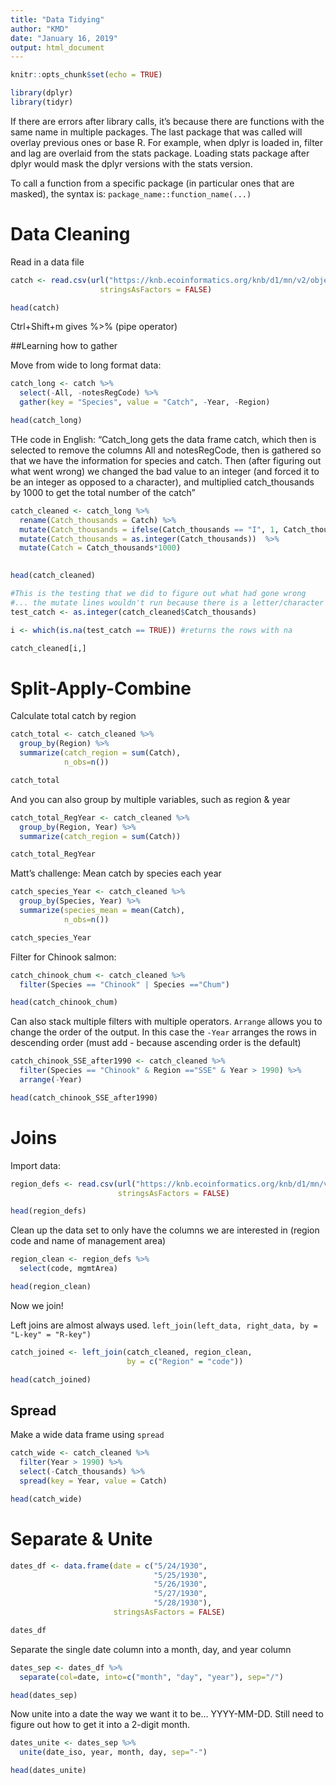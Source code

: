 ```yaml
---
title: "Data Tidying"
author: "KMD"
date: "January 16, 2019"
output: html_document
---
```


```r
knitr::opts_chunk$set(echo = TRUE)
```

```r
library(dplyr)
library(tidyr)
```
If there are errors after library calls, it's because there are functions with the same name in multiple packages.  The last package that was called will overlay previous ones or base R.  For example, when dplyr is loaded in, filter and lag are overlaid from the stats package.  Loading stats package after dplyr would mask the dplyr versions with the stats version.

To call a function from a specific package (in particular ones that are masked), the syntax is: `package_name::function_name(...)`

# Data Cleaning

Read in a data file

```r
catch <- read.csv(url("https://knb.ecoinformatics.org/knb/d1/mn/v2/object/df35b.302.1", method = "libcurl"),
                    stringsAsFactors = FALSE)

head(catch)
```

Ctrl+Shift+m gives %>% (pipe operator)


##Learning how to gather

Move from wide to long format data:

```r

catch_long <- catch %>% 
  select(-All, -notesRegCode) %>% 
  gather(key = "Species", value = "Catch", -Year, -Region)

head(catch_long)


```

THe code in English: "Catch_long gets the data frame catch, which then is selected to remove the columns All and notesRegCode, then is gathered so that we have the information for species and catch.  Then (after figuring out what went wrong) we changed  the bad value to an integer (and forced it to be an integer as opposed to a character), and multiplied catch_thousands by 1000 to get the total number of the catch"



```r
catch_cleaned <- catch_long %>% 
  rename(Catch_thousands = Catch) %>% 
  mutate(Catch_thousands = ifelse(Catch_thousands == "I", 1, Catch_thousands)) %>% 
  mutate(Catch_thousands = as.integer(Catch_thousands))  %>% 
  mutate(Catch = Catch_thousands*1000)
  

head(catch_cleaned)
```

```r
#This is the testing that we did to figure out what had gone wrong
#... the mutate lines wouldn't run because there is a letter/character in the catch_thousands column.  So we try to force it to be an integer (below), which also throws an error because R doesn't know how to deal with the character.  So, we force the character to be an na, and find it using the which function (line 65).  And then we can identify what the problem is and fix it.
test_catch <- as.integer(catch_cleaned$Catch_thousands)

i <- which(is.na(test_catch == TRUE)) #returns the rows with na

catch_cleaned[i,]
```


# Split-Apply-Combine

Calculate total catch by region

```r
catch_total <- catch_cleaned %>% 
  group_by(Region) %>% 
  summarize(catch_region = sum(Catch), 
            n_obs=n())

catch_total

```

And you can also group by multiple variables, such as region & year

```r
catch_total_RegYear <- catch_cleaned %>% 
  group_by(Region, Year) %>% 
  summarize(catch_region = sum(Catch))

catch_total_RegYear
```
Matt's challenge:  Mean catch by species each year

```r
catch_species_Year <- catch_cleaned %>% 
  group_by(Species, Year) %>% 
  summarize(species_mean = mean(Catch),
            n_obs=n())

catch_species_Year
```

Filter for Chinook salmon:
```r
catch_chinook_chum <- catch_cleaned %>%
  filter(Species == "Chinook" | Species =="Chum")

head(catch_chinook_chum)
```

Can also stack multiple filters with multiple operators.  `Arrange` allows you to change the order of the output.  In this case the `-Year` arranges the rows in descending order (must add - because ascending order is the default)

```r
catch_chinook_SSE_after1990 <- catch_cleaned %>%
  filter(Species == "Chinook" & Region =="SSE" & Year > 1990) %>% 
  arrange(-Year)

head(catch_chinook_SSE_after1990)
```


# Joins

Import data:
```r
region_defs <- read.csv(url("https://knb.ecoinformatics.org/knb/d1/mn/v2/object/df35b.303.1", method = "libcurl"),
                        stringsAsFactors = FALSE)

head(region_defs)

```

Clean up the data set to only have the columns we are interested in (region code and name of management area)
```r
region_clean <- region_defs %>% 
  select(code, mgmtArea)

head(region_clean)
```

Now we join!

Left joins are almost always used.  `left_join(left_data, right_data, by = "L-key" = "R-key")`

```r
catch_joined <- left_join(catch_cleaned, region_clean, 
                          by = c("Region" = "code"))

head(catch_joined)
```

## Spread

Make a wide data frame using `spread`

```r
catch_wide <- catch_cleaned %>% 
  filter(Year > 1990) %>% 
  select(-Catch_thousands) %>% 
  spread(key = Year, value = Catch)

head(catch_wide)
```


# Separate & Unite

```r
dates_df <- data.frame(date = c("5/24/1930",
                                "5/25/1930",
                                "5/26/1930",
                                "5/27/1930",
                                "5/28/1930"),
                       stringsAsFactors = FALSE)

dates_df

```
Separate the single date column into a month, day, and year column
```r
dates_sep <- dates_df %>% 
  separate(col=date, into=c("month", "day", "year"), sep="/")

head(dates_sep)
```

Now unite into a date the way we want it to be... YYYY-MM-DD.  Still need to figure out how to get it into a 2-digit month.

```r
dates_unite <- dates_sep %>% 
  unite(date_iso, year, month, day, sep="-")

head(dates_unite)
```


